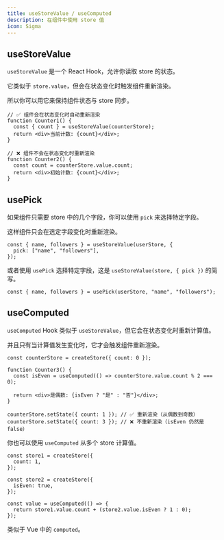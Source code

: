 ```yaml
---
title: useStoreValue / useComputed
description: 在组件中使用 store 值
icon: Sigma
---
```


## useStoreValue

`useStoreValue` 是一个 React Hook，允许你读取 store 的状态。

它类似于 `store.value`，但会在状态变化时触发组件重新渲染。

所以你可以用它来保持组件状态与 store 同步。

```tsx
// ✅ 组件会在状态变化时自动重新渲染
function Counter1() {
  const { count } = useStoreValue(counterStore);
  return <div>当前计数: {count}</div>;
}

// ❌ 组件不会在状态变化时重新渲染
function Counter2() {
  const count = counterStore.value.count;
  return <div>初始计数: {count}</div>;
}
```

## usePick

如果组件只需要 store 中的几个字段，你可以使用 `pick` 来选择特定字段。

这样组件只会在选定字段变化时重新渲染。

```tsx
const { name, followers } = useStoreValue(userStore, {
  pick: ["name", "followers"],
});
```

或者使用 `usePick` 选择特定字段，这是 `useStoreValue(store, { pick })` 的简写。

```tsx
const { name, followers } = usePick(userStore, "name", "followers");
```

## useComputed

`useComputed` Hook 类似于 `useStoreValue`，但它会在状态变化时重新计算值。

并且只有当计算值发生变化时，它才会触发组件重新渲染。

```tsx
const counterStore = createStore({ count: 0 });

function Counter3() {
  const isEven = useComputed(() => counterStore.value.count % 2 === 0);

  return <div>是偶数: {isEven ? "是" : "否"}</div>;
}

counterStore.setState({ count: 1 }); // ✅ 重新渲染（从偶数到奇数）
counterStore.setState({ count: 3 }); // ❌ 不重新渲染（isEven 仍然是 false）
```

你也可以使用 `useComputed` 从多个 store 计算值。

```tsx
const store1 = createStore({
  count: 1,
});

const store2 = createStore({
  isEven: true,
});

const value = useComputed(() => {
  return store1.value.count + (store2.value.isEven ? 1 : 0);
});
```

类似于 Vue 中的 `computed`。